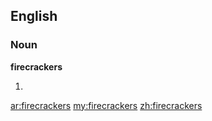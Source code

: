 ==English==

===Noun===
'''firecrackers'''

# {{plural of|[[firecracker]]}}

[[ar:firecrackers]]
[[my:firecrackers]]
[[zh:firecrackers]]